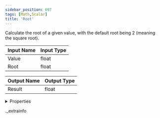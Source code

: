 ```yaml
---
sidebar_position: 697
tags: [Math,Scalar]
title: 'Root'
---
```


Calculate the root of a given value, with the default root being 2 (meaning the square root).



<IChip uuid="8b96e472-2b19-4265-aade-2c6202358d86" />

| Input Name | Input Type |
|-----------|-----------|
| Value | float |
| Root | float |

| Output Name | Output Type |
|-----------|-----------|
| Result | float |


<details>
  <summary>Properties</summary>
  <div>
    <div>
    <table>
      <thead>
        <tr>
          <th>Room availability:</th>
          <th>Available everywhere</th>
        </tr>
        <tr>
          <th>Is beta required?</th>
          <th>No</th>
        </tr>
        <tr>
          <th>Is this chip a trolling risk?</th>
          <th>No</th>
        </tr>
        <tr>
          <th>Is this chip a role assignment risk?</th>
          <th>No</th>
        </tr>
        <tr>
          <th>Chip UUID</th>
          <th>8b96e472-2b19-4265-aade-2c6202358d86</th>
        </tr>
      </thead>
    </table>
    </div>
  </div>
</details>

._extrainfo